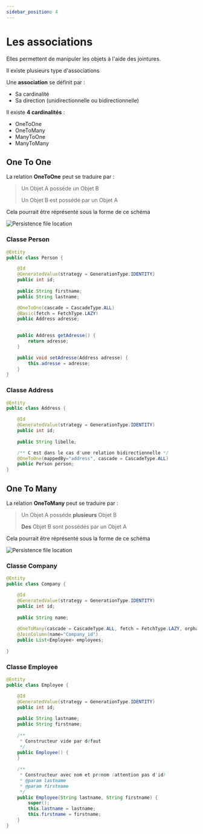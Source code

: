 ```yaml
---
sidebar_position: 4
---
```


# Les associations

Elles permettent de manipuler les objets à l'aide des jointures.

Il existe plusieurs type d'associations

Une **association** se définit par :
- Sa cardinalité
- Sa direction (unidirectionnelle ou bidirectionnelle)

Il existe **4 cardinalités** : 
- OneToOne
- OneToMany
- ManyToOne
- ManyToMany

## One To One

La relation **OneToOne** peut se traduire par :

> Un Objet A posséde un Objet B
> 
> Un Objet B est possédé par un Objet A

Cela pourrait être réprésenté sous la forme de ce schéma

![Persistence file location](img/1_1_schema.png)

### Classe Person

```java
@Entity
public class Person {

	@Id
	@GeneratedValue(strategy = GenerationType.IDENTITY)
	public int id;
	
	public String firstname;
	public String lastname;

	@OneToOne(cascade = CascadeType.ALL)
	@Basic(fetch = FetchType.LAZY)
	public Address adresse;
	

	public Address getAdresse() {
		return adresse;
	}

	public void setAdresse(Address adresse) {
		this.adresse = adresse;
	}
}
```

### Classe Address

```java
@Entity
public class Address {

	@Id
	@GeneratedValue(strategy = GenerationType.IDENTITY)
	public int id;
	
	public String libelle;

	/** C'est dans le cas d'une relation bidirectionnelle */
	@OneToOne(mappedBy="address", cascade = CascadeType.ALL)
	public Person person;
}
```

## One To Many

La relation **OneToMany** peut se traduire par :

> Un Objet A posséde **plusieurs** Objet B
> 
> **Des** Objet B sont possédés par un Objet A

Cela pourrait être réprésenté sous la forme de ce schéma

![Persistence file location](img/1_n_schema.png)

### Classe Company

```java
@Entity
public class Company {

	@Id
	@GeneratedValue(strategy = GenerationType.IDENTITY)
	public int id;
	
	public String name;
	
	@OneToMany(cascade = CascadeType.ALL, fetch = FetchType.LAZY, orphanRemoval = true)
	@JoinColumn(name="Company_id")
	public List<Employee> employees;
	
}
```

### Classe Employee

```java
@Entity
public class Employee {

	@Id
	@GeneratedValue(strategy = GenerationType.IDENTITY)
	public int id;
	
	public String lastname;
	public String firstname;
	
	/**
	 * Constructeur vide par défaut
	 */
	public Employee() {
	}
	
	/**
	 * Constructeur avec nom et prénom (attention pas d'id)
	 * @param lastname
	 * @param firstname
	 */
	public Employee(String lastname, String firstname) {
		super();
		this.lastname = lastname;
		this.firstname = firstname;
	}
}
```
